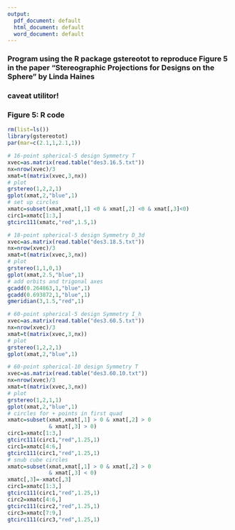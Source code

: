 ```yaml
---
output:
  pdf_document: default
  html_document: default
  word_document: default
---
```

### Program using the R package gstereotot  to reproduce Figure 5 in the paper "Stereographic Projections for Designs on the Sphere" by Linda Haines

### caveat utilitor!

### Figure 5: R code

``` r
rm(list=ls())
library(gstereotot)
par(mar=c(2.1,1,2.1,1))

# 16-point spherical-5 design Symmetry T
xvec=as.matrix(read.table("des3.16.5.txt"))
nx=nrow(xvec)/3
xmat=t(matrix(xvec,3,nx))
# plot
grstereo(1,2,2,1)
gplot(xmat,2,"blue",1)
# set up circles
xmatc=subset(xmat,xmat[,1] <0 & xmat[,2] <0 & xmat[,3]<0)
circ1=xmatc[1:3,]
gtcirc111(xmatc,"red",1.5,1)

# 18-point spherical-5 design Symmetry D_3d
xvec=as.matrix(read.table("des3.18.5.txt"))
nx=nrow(xvec)/3
xmat=t(matrix(xvec,3,nx))
# plot
grstereo(1,1,0,1)
gplot(xmat,2.5,"blue",1)
# add orbits and trigonal axes
gcadd(0.264863,1,"blue",1)
gcadd(0.693872,1,"blue",1)
gmeridian(3,1.5,"red",1)

# 60-point spherical-5 design Symmetry I_h
xvec=as.matrix(read.table("des3.60.5.txt"))
nx=nrow(xvec)/3
xmat=t(matrix(xvec,3,nx))
# plot
grstereo(1,2,2,1)
gplot(xmat,2,"blue",1)

# 60-point spherical-10 design Symmetry T
xvec=as.matrix(read.table("des3.60.10.txt"))
nx=nrow(xvec)/3
xmat=t(matrix(xvec,3,nx))
# plot
grstereo(1,2,1,1)
gplot(xmat,2,"blue",1)
# circles for + points in first quad
xmatc=subset(xmat,xmat[,1] > 0 & xmat[,2] > 0 
             & xmat[,3] > 0)
circ1=xmatc[1:3,]
gtcirc111(circ1,"red",1.25,1)
circ1=xmatc[4:6,]
gtcirc111(circ1,"red",1.25,1)
# snub cube circles
xmatc=subset(xmat,xmat[,1] > 0 & xmat[,2] > 0 
             & xmat[,3] < 0)
xmatc[,3]=-xmatc[,3]
circ1=xmatc[1:3,]
gtcirc111(circ1,"red",1.25,1)
circ2=xmatc[4:6,]
gtcirc111(circ2,"red",1.25,1)
circ3=xmatc[7:9,]
gtcirc111(circ3,"red",1.25,1)
```
